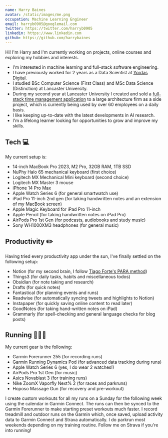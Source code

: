 ```yaml
---
name: Harry Baines
avatar: /static/images/me.png
occupation: Machine Learning Engineer
email: harryb0905@googlemail.com
twitter: https://twitter.com/harryb0905
linkedin: https://www.linkedin.com
github: https://github.com/harrybaines
---
```


Hi! I'm Harry and I'm currently working on projects, online courses and exploring my hobbies and interests.

- I'm interested in machine learning and full-stack software engineering.
- I have previously worked for 2 years as a Data Scientist at [Yordas Digital](https://www.yordasgroup.com/).
- I studied BSc Computer Science (First Class) and MSc Data Science (Distinction) at Lancaster University.
- During my second year at Lancaster University I created and sold a [full-stack time management application](https://www.ca-tms.com/) to a large architecture firm as a side project, which is currently being used by over 60 employees on a daily basis.
- I like keeping up-to-date with the latest developments in AI research.
- I'm a lifelong learner looking for opportunities to grow and improve my skills.

## Tech 💻
 
My current setup is:
 
- 14-inch MacBook Pro 2023, M2 Pro, 32GB RAM, 1TB SSD
- NuPhy Halo 65 mechanical keyboard (first choice)
- Logitech MX Mechanical Mini keyboard (second choice)
- Logitech MX Master 3 mouse
- iPhone 14 Pro Max
- Apple Watch Series 6 (for general smartwatch use)
- iPad Pro 11-inch 2nd gen (for taking handwritten notes and an extension of my MacBook screen)
- Apple Magic Keyboard for iPad Pro 11-inch
- Apple Pencil (for taking handwritten notes on iPad Pro)
- AirPods Pro 1st Gen (for podcasts, audiobooks and study music)
- Sony WH1000XM3 headphones (for general music)

## Productivity ✏️

Having tried every productivity app under the sun, I've finally settled on the following setup:

- Notion (for my second brain, I follow [Tiago Forte's PARA method](https://fortelabs.com/blog/para/))
- Things3 (for daily tasks, habits and miscellaneous todos)
- Obsidian (for note taking and research)
- Drafts (for quick notes)
- Fantastical (for planning events and runs)
- Readwise (for automatically syncing tweets and highlights to Notion)
- Instapaper (for quickly saving online content to read later)
- GoodNotes (for taking hand-written notes on iPad)
- Grammarly (for spell-checking and general language checks for blog posts)


## Running 🏃🏻‍♂️

My current gear is the following:

- Garmin Forerunner 255 (for recording runs)
- Garmin Running Dynamics Pod (for advanced data tracking during runs)
- Apple Watch Series 6 (yes, I do wear 2 watches!)
- AirPods Pro 1st Gen (for music)
- Asics Novablast 3 (for training runs)
- Nike ZoomX Vaporfly Next% 2 (for races and parkruns)
- Hoposo Massage Gun (for recovery and pre-workout)

I create custom workouts for all my runs on a Sunday for the following week using the calendar in Garmin Connect. The runs can then be synced to the Garmin Forerunner to make starting preset workouts much faster. I record treadmill and outdoor runs on the Garmin which, once saved, upload activity data to Garmin Connect and Strava automatically. I do parkrun most weekends depending on my training routine. Follow me on Strava if you're into running!